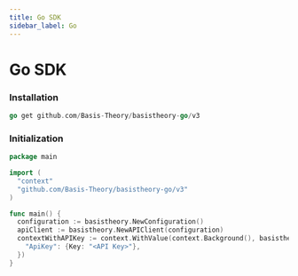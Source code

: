 ```yaml
---
title: Go SDK
sidebar_label: Go
---
```



# Go SDK

<GithubCard
  heading="Go SDK"
  icon={SDK.GO}
  organization="basis-theory"
  repository="basistheory-go"
/>

### Installation

```go showLineNumbers
go get github.com/Basis-Theory/basistheory-go/v3
```

### Initialization

```go showLineNumbers
package main

import (
  "context"
  "github.com/Basis-Theory/basistheory-go/v3"
)

func main() {
  configuration := basistheory.NewConfiguration()
  apiClient := basistheory.NewAPIClient(configuration)
  contextWithAPIKey := context.WithValue(context.Background(), basistheory.ContextAPIKeys, map[string]basistheory.APIKey{
    "ApiKey": {Key: "<API Key>"},
  })
}
```
